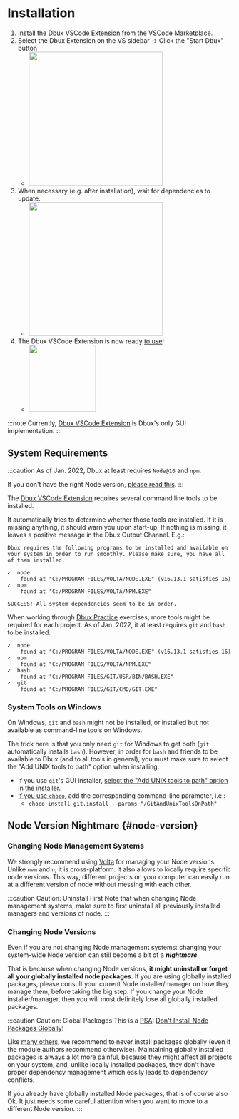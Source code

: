 # Installation


<TOC toc={toc} />



1. [Install the Dbux VSCode Extension](https://marketplace.visualstudio.com/items?itemName=Domi.dbux-code) from the VSCode Marketplace.
2. Select the Dbux Extension on the VS sidebar -> Click the "Start Dbux" button
   * <Img src="screens/start_dbux.png" zoomable={true} width="300px" />
3. When necessary (e.g. after installation), wait for dependencies to update.
   * <Img src="screens/installing_dependencies.png" zoomable={true} width="300px" />
4. The Dbux VSCode Extension is now ready [to use](../runtime-analysis)!
   * <Img src="screens/dbux-ready.png" zoomable={true} width="150px" />

:::note
Currently, [Dbux VSCode Extension](../tools-and-configuration/01-dbux-code.mdx) is Dbux's only GUI implementation.
:::

## System Requirements

:::caution
As of Jan. 2022, Dbux at least requires `Node@16` and `npm`.

If you don't have the right Node version, [please read this](#node-version).
:::

The [Dbux VSCode Extension](../tools-and-configuration/01-dbux-code.mdx) requires several command line tools to be installed.

It automatically tries to determine whether those tools are installed.
If it is missing anything, it should warn you upon start-up.
If nothing is missing, it leaves a positive message in the Dbux Output Channel. E.g.:

<!-- TODO: provide screenshot of output channel instead -->

```
Dbux requires the following programs to be installed and available on your system in order to run smoothly. Please make sure, you have all of them installed.

✓  node
    found at "C:/PROGRAM FILES/VOLTA/NODE.EXE" (v16.13.1 satisfies 16)
✓  npm
    found at "C:/PROGRAM FILES/VOLTA/NPM.EXE"

SUCCESS! All system dependencies seem to be in order.
```

<!-- 
<details>
  <summary>IMPORTANT: A word on installing Node and changing Node versions.</summary>
  <div>
    <HintVolta />
  </div>
</details>

<details>
  <summary>Hint 2: Be careful when changing Node versions.</summary>
  <div>
    <HintNode />
  </div>
</details> -->

When working through [Dbux Practice](../dbux-practice/01-overview.mdx) exercises, more tools might be required for each project. As of Jan. 2022, it at least requires `git` and `bash` to be installed:

```
✓  node
    found at "C:/PROGRAM FILES/VOLTA/NODE.EXE" (v16.13.1 satisfies 16)
✓  npm
    found at "C:/PROGRAM FILES/VOLTA/NPM.EXE"
✓  bash
    found at "C:/PROGRAM FILES/GIT/USR/BIN/BASH.EXE"
✓  git
    found at "C:/PROGRAM FILES/GIT/CMD/GIT.EXE"
```

### System Tools on Windows

On Windows, `git` and `bash` might not be installed, or installed but not available as command-line tools on Windows.

The trick here is that you only need `git` for Windows to get both (`git` automatically installs `bash`). However, in order for `bash` and friends to be available to Dbux (and to all tools in general), you must make sure to select the "Add UNIX tools to path" option when installing:

* If you use `git`'s GUI installer, [select the "Add UNIX tools to path" option in the installer](https://www.google.com/search?q=git+add+unix+tools+to+path+windows&tbm=isch).
* [If you use `choco`](https://www.google.com/search?q=choco+windows+git), add the corresponding command-line parameter, i.e.:
  * `choco install git.install --params "/GitAndUnixToolsOnPath"`


## Node Version Nightmare {#node-version}

### Changing Node Management Systems

We strongly recommend using [Volta](https://volta.sh/) for managing your Node versions. Unlike `nvm` and `n`, it is cross-platform. It also allows to locally require specific node versions. This way, different projects on your computer can easily run at a different version of node without messing with each other.

:::caution Caution: Uninstall First
Note that when changing Node management systems, make sure to first uninstall all previously installed managers and versions of node.
:::

### Changing Node Versions

Even if you are not changing Node management systems: changing your system-wide Node version can still become a bit of a ***nightmare***.

That is because when changing Node versions, **it might uninstall or forget all your globally installed node packages**. If you are using globally installed packages, please consult your current Node installer/manager on how they manage them, before taking the big step. If you change your Node installer/manager, then you will most definitely lose all globally installed packages.


:::caution Caution: Global Packages
This is a [PSA](https://en.wikipedia.org/wiki/Public_service_announcement): [Don't Install Node Packages Globally](https://www.google.com/search?q=dont+install+node+packages+globally&hl=en)!

Like [many others](https://www.google.com/search?q=dont+install+node+packages+globally&hl=en), we recommend to never install packages globally (even if the module authors recommend otherwise). Maintaining globally installed packages is always a lot more painful, because they might affect all projects on your system, and, unlike locally installed packages, they don't have proper dependency management which easily leads to dependency conflicts.

If you already have globally installed Node packages, that is of course also Ok. It just needs some careful attention when you want to move to a different Node version.
:::

<!-- future-work(interactive config for auto-start + dependency directory?) -->
